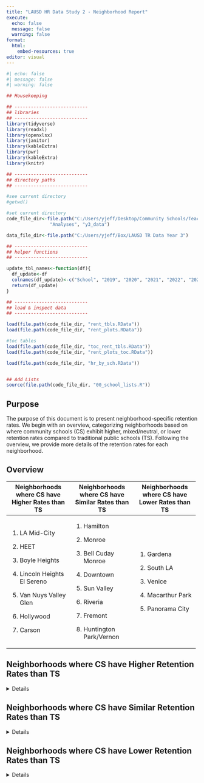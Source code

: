 ```yaml
---
title: "LAUSD HR Data Study 2 - Neighborhood Report"
execute:
  echo: false
  message: false
  warning: false
format: 
  html:
    embed-resources: true
editor: visual
---
```


```r
#| echo: false
#| message: false
#| warning: false

## Housekeeping

## ---------------------------
## libraries
## ---------------------------
library(tidyverse)
library(readxl)
library(openxlsx)
library(janitor)
library(kableExtra)
library(pwr)
library(kableExtra)
library(knitr)

## ---------------------------
## directory paths
## ---------------------------

#see current directory
#getwd()

#set current directory
code_file_dir<-file.path("C:/Users/yjeff/Desktop/Community Schools/Teacher Retention Data",
                "Analyses", "y3_data")

data_file_dir<-file.path("C:/Users/yjeff/Box/LAUSD TR Data Year 3")

## ---------------------------
## helper functions
## ---------------------------

update_tbl_names<-function(df){
  df_update<-df
  colnames(df_update)<-c("School", "2019", "2020", "2021", "2022", "2023")
  return(df_update)
}

## ---------------------------
## load & inspect data
## ---------------------------

load(file.path(code_file_dir, "rent_tbls.RData"))
load(file.path(code_file_dir, "rent_plots.RData"))

#toc tables
load(file.path(code_file_dir, "toc_rent_tbls.RData"))
load(file.path(code_file_dir, "rent_plots_toc.RData"))

load(file.path(code_file_dir, "hr_by_sch.RData"))


## Add Lists
source(file.path(code_file_dir, "00_school_lists.R"))


```

## Purpose

The purpose of this document is to present neighborhood-specific retention rates. We begin with an overview, categorizing neighborhoods based on where community schools (CS) exhibit higher, mixed/neutral, or lower retention rates compared to traditional public schools (TS). Following the overview, we provide more details of the retention rates for each neighborhood.

## Overview

+--------------------------------------------------+---------------------------------------------------+-------------------------------------------------+
| Neighborhoods where CS have Higher Rates than TS | Neighborhoods where CS have Similar Rates than TS | Neighborhoods where CS have Lower Rates than TS |
+==================================================+===================================================+=================================================+
| 1.  LA Mid-City                                  | 1.  Hamilton                                      | 1.  Gardena                                     |
|                                                  |                                                   |                                                 |
| 2.  HEET                                         | 2.  Monroe                                        | 2.  South LA                                    |
|                                                  |                                                   |                                                 |
| 3.  Boyle Heights                                | 3.  Bell Cuday Monroe                             | 3.  Venice                                      |
|                                                  |                                                   |                                                 |
| 4.  Lincoln Heights El Sereno                    | 4.  Downtown                                      | 4.  Macarthur Park                              |
|                                                  |                                                   |                                                 |
| 5.  Van Nuys Valley Glen                         | 5.  Sun Valley                                    | 5.  Panorama City                               |
|                                                  |                                                   |                                                 |
| 6.  Hollywood                                    | 6.  Riveria                                       |                                                 |
|                                                  |                                                   |                                                 |
| 7.  Carson                                       | 7.  Fremont                                       |                                                 |
|                                                  |                                                   |                                                 |
|                                                  | 8.  Huntington Park/Vernon                        |                                                 |
+--------------------------------------------------+---------------------------------------------------+-------------------------------------------------+

## Neighborhoods where CS have Higher Retention Rates than TS

<details>

```r

neighborhood_string<-c("LA Mid-City", "Heet", "Boyle Heights",
                    "Lincoln Heights El Sereno",
                    "Van Nuys Valley Glen", "Hollywood", "Carson")

neighborhood_num<-which(update_neigh_string %in% neighborhood_string)

gxs<-lapply(1:length(neighborhood_string), function(x){
  
  neighborhood_title <- update_neigh_string[neighborhood_num][[x]]
  neighborhood<-names(rent_by_neighborhood)[neighborhood_num][[x]]

  knit_child(
    '_03.2_report_full - child.Rmd', envir = environment(), quiet = TRUE
    
  )
  
})

cat(unlist(gxs), sep = '\n')

```

</details>

## Neighborhoods where CS have Similar Retention Rates than TS

<details>

```r

neighborhood_string<-c("Hamilton", "Monroe", "Bell Cuday Monroe",
                    "Downtown", "Sun Valley", "Riveria",
                    "Fremont", "Huntington Park Vernon")

neighborhood_num<-which(update_neigh_string %in% neighborhood_string)

gxs<-lapply(1:length(neighborhood_string), function(x){
  
  neighborhood_title <- update_neigh_string[neighborhood_num][[x]]
  neighborhood<-names(rent_by_neighborhood)[neighborhood_num][[x]]

  knit_child(
    '_03.2_report_full - child.Rmd', envir = environment(), quiet = TRUE
    
  )
  
})

cat(unlist(gxs), sep = '\n')

```

</details>

## Neighborhoods where CS have Lower Retention Rates than TS

<details>

```r

neighborhood_string<-c("Gardena", "South LA", "Venice",
                    "Macarthur Park", "Panorama City")

neighborhood_num<-which(update_neigh_string %in% neighborhood_string)

gxs<-lapply(1:length(neighborhood_string), function(x){
  
  neighborhood_title <- update_neigh_string[neighborhood_num][[x]]
  neighborhood<-names(rent_by_neighborhood)[neighborhood_num][[x]]

  knit_child(
    '_03.2_report_full - child.Rmd', envir = environment(), quiet = TRUE
    
  )
  
})

cat(unlist(gxs), sep = '\n')

```

</details>
